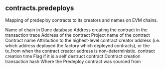 ## contracts.predeploys 
Mapping of predeploy contracts to its creators and names on EVM chains.

<ParamField path="blockchain">
Name of chain in Dune database
</ParamField>
<ParamField path="trace_creator_address">
Address creating the contract in the transaction trace
</ParamField>
<ParamField path="contract_address">
Address of the contract
</ParamField>
<ParamField path="contract_project">
Project name of the contract
</ParamField>
<ParamField path="contract_name">
Contract name
</ParamField>
<ParamField path="creator_address">
Attribution to the highest-level contract creator address (i.e. which address deployed the factory which deployed contracts), or the tx_from when the contract creator address is non-deterministic.
</ParamField>
<ParamField path="created_time">
contract creation time
</ParamField>
<ParamField path="is_self_destruct">
Flag if it is a self destruct contract
</ParamField>
<ParamField path="created_tx_hash">
Contract creation transaction hash
</ParamField>
<ParamField path="source">
Where the Predeploy contract was sourced from
</ParamField>

